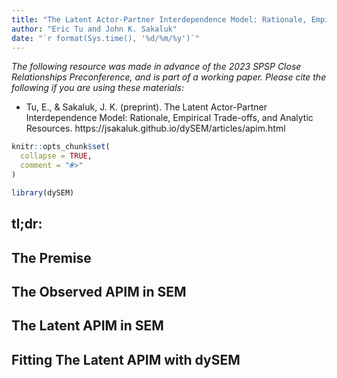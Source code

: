 ```yaml
---
title: "The Latent Actor-Partner Interdependence Model: Rationale, Empirical Trade-offs, and Analytic Resources"
author: "Eric Tu and John K. Sakaluk"
date: "`r format(Sys.time(), '%d/%m/%y')`"
---
```


*The following resource was made in advance of the 2023 SPSP Close Relationships Preconference, and is part of a working paper. Please cite the following if you are using these materials:* 

- Tu, E., & Sakaluk, J. K. (preprint). The Latent Actor-Partner Interdependence Model: Rationale, Empirical Trade-offs, and Analytic Resources. https://jsakaluk.github.io/dySEM/articles/apim.html 

```r
knitr::opts_chunk$set(
  collapse = TRUE,
  comment = "#>"
)
```

```r
library(dySEM)
```

## tl;dr:

## The Premise 

## The Observed APIM in SEM

## The Latent APIM in SEM

## Fitting The Latent APIM with dySEM 

